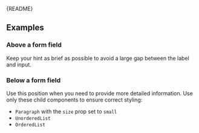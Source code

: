 
<Meta of={FormFieldDescriptionStories} />

<Markdown>{README}</Markdown>

<Primary />

<Controls />

## Examples

### Above a form field

Keep your hint as brief as possible to avoid a large gap between the label and input.

<Canvas of={FormFieldDescriptionStories.AboveFormField} />

### Below a form field

Use this position when you need to provide more detailed information.
Use only these child components to ensure correct styling:

- `Paragraph` with the `size` prop set to `small`
- `UnorderedList`
- `OrderedList`

<Canvas of={FormFieldDescriptionStories.BelowFormField} />
